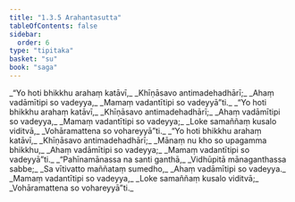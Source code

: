 ```yaml
---
title: "1.3.5 Arahantasutta"
tableOfContents: false
sidebar:
  order: 6
type: "tipitaka"
basket: "su"
book: "saga"
---
```



<DynamicBreadcrumb />

<Division number="25" book="saga">

<Paragraph number="107" type="verses" book="saga">
_“Yo hoti bhikkhu arahaṃ katāvī,_  
_Khīṇāsavo antimadehadhārī;_  
_Ahaṃ vadāmītipi so vadeyya,_  
_Mamaṃ vadantītipi so vadeyyā”ti._  

</Paragraph>

<Paragraph number="108" type="verses" book="saga">
_“Yo hoti bhikkhu arahaṃ katāvī,_  
_Khīṇāsavo antimadehadhārī;_  
_Ahaṃ vadāmītipi so vadeyya,_  
_Mamaṃ vadantītipi so vadeyya;_  
_Loke samaññaṃ kusalo viditvā,_  
_Vohāramattena so vohareyyā”ti._  

</Paragraph>

<Paragraph number="109" type="verses" book="saga">
_“Yo hoti bhikkhu arahaṃ katāvī,_  
_Khīṇāsavo antimadehadhārī;_  
_Mānaṃ nu kho so upagamma bhikkhu,_  
_Ahaṃ vadāmītipi so vadeyya;_  
_Mamaṃ vadantītipi so vadeyyā”ti._  

</Paragraph>

<Paragraph number="110" type="verses" book="saga">
_“Pahīnamānassa na santi ganthā,_  
_Vidhūpitā mānaganthassa sabbe;_  
_Sa vītivatto maññataṃ sumedho,_  
_Ahaṃ vadāmītipi so vadeyya._  

</Paragraph>

<Paragraph number="111" type="verses" book="saga">
_Mamaṃ vadantītipi so vadeyya,_  
_Loke samaññaṃ kusalo viditvā;_  
_Vohāramattena so vohareyyā”ti._
</Paragraph>
</Division>